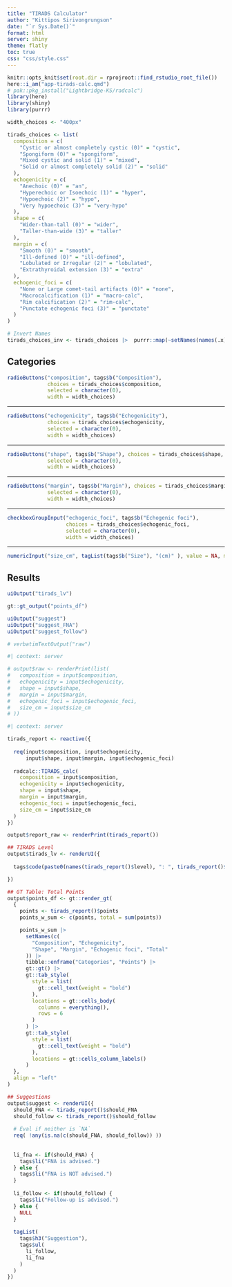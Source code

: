 ```yaml
---
title: "TIRADS Calculator"
author: "Kittipos Sirivongrungson"
date: "`r Sys.Date()`"
format: html
server: shiny
theme: flatly
toc: true
css: "css/style.css"
---
```


```r
knitr::opts_knit$set(root.dir = rprojroot::find_rstudio_root_file())
here::i_am("app-tirads-calc.qmd")
# pak::pkg_install("Lightbridge-KS/radcalc")
library(here)
library(shiny)
library(purrr)

width_choices <- "400px"
```


```r
tirads_choices <- list(
  composition = c(
    "Cystic or almost completely cystic (0)" = "cystic",
    "Spongiform (0)" = "spongiform",
    "Mixed cystic and solid (1)" = "mixed",
    "Solid or almost completely solid (2)" = "solid"
  ),
  echogenicity = c(
    "Anechoic (0)" = "an",
    "Hyperechoic or Isoechoic (1)" = "hyper",
    "Hypoechoic (2)" = "hypo",
    "Very hypoechoic (3)" = "very-hypo"
  ),
  shape = c(
    "Wider-than-tall (0)" = "wider",
    "Taller-than-wide (3)" = "taller"
  ),
  margin = c(
    "Smooth (0)" = "smooth",
    "Ill-defined (0)" = "ill-defined",
    "Lobulated or Irregular (2)" = "lobulated",
    "Extrathyroidal extension (3)" = "extra"
  ),
  echogenic_foci = c(
    "None or Large comet-tail artifacts (0)" = "none",
    "Macrocalcification (1)" = "macro-calc",
    "Rim calcification (2)" = "rim-calc",
    "Punctate echogenic foci (3)" = "punctate"
  )
)
```

```r
# Invert Names
tirads_choices_inv <- tirads_choices |>  purrr::map(~setNames(names(.x), .x))
```


## Categories

```r
radioButtons("composition", tags$b("Composition"), 
             choices = tirads_choices$composition,
             selected = character(0), 
             width = width_choices)
```

---

```r
radioButtons("echogenicity", tags$b("Echogenicity"), 
             choices = tirads_choices$echogenicity,
             selected = character(0),
             width = width_choices)
```

---

```r
radioButtons("shape", tags$b("Shape"), choices = tirads_choices$shape, 
             selected = character(0),
             width = width_choices)
```

---

```r
radioButtons("margin", tags$b("Margin"), choices = tirads_choices$margin,
             selected = character(0),
             width = width_choices)
```

---

```r
checkboxGroupInput("echogenic_foci", tags$b("Echogenic foci"), 
                   choices = tirads_choices$echogenic_foci, 
                   selected = character(0),
                   width = width_choices)
```

---

```r
numericInput("size_cm", tagList(tags$b("Size"), "(cm)" ), value = NA, min = 0)
```


## Results

::: {.results-main}
```r
uiOutput("tirads_lv")
```
:::


```r
gt::gt_output("points_df")
```


```r
uiOutput("suggest")
uiOutput("suggest_FNA")
uiOutput("suggest_follow")
```


```r
# verbatimTextOutput("raw")
```

```r
#| context: server

# output$raw <- renderPrint(list(
#   composition = input$composition,
#   echogenicity = input$echogenicity,
#   shape = input$shape,
#   margin = input$margin,
#   echogenic_foci = input$echogenic_foci,
#   size_cm = input$size_cm
# ))
```



```r
#| context: server

tirads_report <- reactive({
  
  req(input$composition, input$echogenicity, 
      input$shape, input$margin, input$echogenic_foci)
  
  radcalc::TIRADS_calc(
    composition = input$composition,
    echogenicity = input$echogenicity,
    shape = input$shape,
    margin = input$margin,
    echogenic_foci = input$echogenic_foci,
    size_cm = input$size_cm
  )
})

output$report_raw <- renderPrint(tirads_report())

## TIRADS Level
output$tirads_lv <- renderUI({
  
  tags$code(paste0(names(tirads_report()$level), ": ", tirads_report()$level))

})

## GT Table: Total Points
output$points_df <- gt::render_gt(
  {
    points <- tirads_report()$points
    points_w_sum <- c(points, total = sum(points))

    points_w_sum |>
      setNames(c(
        "Composition", "Echogenicity",
        "Shape", "Margin", "Echogenic foci", "Total"
      )) |>
      tibble::enframe("Categories", "Points") |>
      gt::gt() |>
      gt::tab_style(
        style = list(
          gt::cell_text(weight = "bold")
        ),
        locations = gt::cells_body(
          columns = everything(),
          rows = 6
        )
      ) |>
      gt::tab_style(
        style = list(
          gt::cell_text(weight = "bold")
        ),
        locations = gt::cells_column_labels()
      )
  },
  align = "left"
)

## Suggestions
output$suggest <- renderUI({
  should_FNA <- tirads_report()$should_FNA
  should_follow <- tirads_report()$should_follow
  
  # Eval if neither is `NA`
  req( !any(is.na(c(should_FNA, should_follow)) ))
  
  
  li_fna <- if(should_FNA) {  
    tags$li("FNA is advised.") 
  } else { 
    tags$li("FNA is NOT advised.") 
  }
  
  li_follow <- if(should_follow) { 
    tags$li("Follow-up is advised.") 
  } else { 
    NULL 
  }
  
  tagList(
    tags$h3("Suggestion"),
    tags$ul(
      li_follow,
      li_fna
    )
  )
})
```





